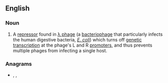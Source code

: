 ==English==

===Noun===
{{wikipedia}}
{{en-noun|head=[[cI]] [[protein]]}}
# A [[repressor]] found in [[λ phage]] (a [[bacteriophage]] that particularly infects the human digestive bacteria, ''[[E. coli]]'') which turns off [[genetic]] [[transcription]] at the phage's L and R [[promoter]]s, and thus prevents multiple phages from infecting a single host.

===Anagrams===
* {{l|en|epornitic}}, {{l|en|peritonic}}, {{l|en|proteinic}}